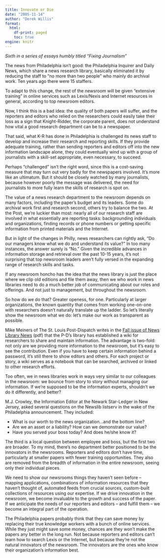 ```yaml
---
title: Innovate or Die
date: "2005-11-14"
author: "Derek Willis"
format:
  html:
    df-print: paged
    toc: true
engine: knitr
---
```


_Sixth in a series of essays humbly titled "Fixing Journalism"_

The news from Philadelphia isn't good: the Philadelphia Inquirer and Daily News, which share a news research library, basically eliminated it by reducing the staff to "no more than two people" who mainly do archival work. Ten years ago there were 15 staffers.

To adapt to this change, the rest of the newsroom will be given "extensive training" in online services such as Lexis/Nexis and Internet resources in general, according to top newsroom editors.

Now, I think this is a bad idea: the quality of both papers will suffer, and the reporters and editors who relied on the researchers could easily take their loss as a sign that Knight-Ridder, the corporate parent, does not understand how vital a good research department can be to a newspaper.

That said, what K-R has done in Philadelphia is challenged its news staff to develop and increase their research and reporting skills. If they provide adequate training, rather than sending reporters and editors off into the new information landscape alone, they could eventually wind up with a group of journalists with a skill-set appropriate, even necessary, to succeed.

Perhaps "challenged" isn't the right word, since this is a cost-saving measure that may turn out very badly for the newspapers involved. It's more like an ultimatum. But it should be closely watched by many journalists, because however poorly the message was delivered, the need for journalists to more fully learn the skills of research is spot on.

The value of a news research department to the newsroom depends on many factors, including the paper's budget and its leaders. Some do archival work first and research second, others try to balance the two. At the Post, we're luckier than most: nearly all of our research staff are involved in what essentially are reporting tasks: backgrounding individuals and organizations, finding records or phone numbers or getting specific information from printed materials and the Internet.

But in light of the changes in Philly, news researchers can rightly ask, "Do our managers know what we do and understand its value?" In too many instances, the answer surely is "No." Given the incredible advances in information storage and retrieval over the past 10-15 years, it's not surprising that top newsroom leaders aren't fully versed in the expanding range of research skills and tasks.

If any newsroom honcho has the idea that the news library is just the place where we clip old editions and file them away, then we who work in news libraries need to do a much better job of communicating about our roles and offerings. And not just to management, but throughout the newsroom.

So how do we do that? Greater openess, for one. Particularly at larger organizations, the known quantity that comes from working one-on-one with researchers doesn't naturally translate up the ladder. So let's literally show the newsroom what we do: let's make our work as transparent as possible.

Mike Meiners of The St. Louis Post-Dispatch writes in the [Fall issue of News Library News](http://www.ibiblio.org/slanews/nln/nln05/nln281.pdf) (pdf) that the P-D's library has established a wiki for researchers to share and maintain information. The advantage is two-fold: not only are we providing more information to the newsroom, but it's easy to see the contribution. Even if you have to keep certain information behind a password, it's still there to show editors and others. For each project or story, a wiki serves as a notebook that can be searched, archived or linked to other research efforts.

Too often, we in news libraries work in ways very similar to our colleagues in the newsroom: we bounce from story to story without managing our information. If we're supposed to be the information experts, shouldn't we do it differently, and better?

M.J. Crowley, the Information Editor at the Newark Star-Ledger in New Jersey, asked several questions on the Newslib listserv in the wake of the Philadelphia announcement. They included:

  * What is our worth to the news organization…and the bottom line?
  * Are we an asset or a liability? How can we demonstrate our value?
  * Have you served your boss today? And does he/she know it?

The third is a local question between employee and boss, but the first two are broader. To my mind, there's no department better positioned to be the innovators in the newsrooms. Reporters and editors don't have time, particularly at smaller papers with fewer training opportunities. They also are removed from the breadth of information in the entire newsroom, seeing only their individual pieces.

We need to show our newsrooms things they haven't seen before – mapping applications, combinations of information resources that they haven't thought of, automated feeds from crucial sources, custom-built collections of resources using our expertise. If we drive innovation in the newsroom, we become invaluable to the growth and success of the paper. If we anticipate the needs of our reporters and editors – and fulfill them – we become an integral part of the operation.

The Philadelphia papers probably think that they can save money by replacing their true knowledge workers with a bunch of online services. While they just might save some money, chances are they won't make the papers any better in the long run. Not because reporters and editors can't learn how to search Lexis or the Internet, but because they're not the natural innovators of the newsroom. The innovators are the ones who know their organization's information best.
